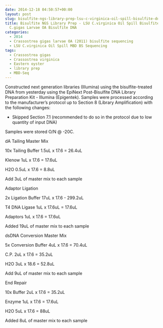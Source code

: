 ```yaml
---
date: 2014-12-18 04:50:57+00:00
layout: post
slug: bisulfite-ngs-library-prep-lsu-c-virginica-oil-spill-bisulfite-dna-and-emmas-c-gigas-larvae-oa-bisulfite-dna
title: Bisulfite NGS Library Prep - LSU C.virginica Oil Spill Bisulfite DNA and Emma's
  C.gigas Larvae OA Bisulfite DNA
categories:
  - 2014
  - Crassostrea gigas larvae OA (2011) bisulfite sequencing
  - LSU C.virginica Oil Spill MBD BS Sequencing
tags:
  - Crassostrea gigas
  - Crassostrea virginica
  - Eastern oyster
  - library prep
  - MBD-Seq
---
```


Constructed next generation libraries (Illumina) using the bisulfite-treated DNA from yesterday using the EpiNext Post-Bisulfite DNA Library Preparation Kit - Illumina (Epigentek). Samples were processed according to the manufacturer's protocol up to Section 8 (Library Amplification) with the following changes:

- Skipped Section 7.1 (recommended to do so in the protocol due to low quantity of input DNA)

Samples were stored O/N @ -20C.

dA Tailing Master Mix

10x Tailing Buffer 1.5uL x 17.6 = 26.4uL

Klenow 1uL x 17.6 = 17.6uL

H2O 0.5uL x 17.6 = 8.8uL

Add 3uL of master mix to each sample

Adaptor Ligation

2x Ligation Buffer 17uL x 17.6 - 299.2uL

T4 DNA Ligase 1uL x 17.6uL = 17.6uL

Adaptors 1uL x 17.6 = 17.6uL

Added 19uL of master mix to each sample

dsDNA Conversion Master Mix

5x Conversion Buffer 4uL x 17.6 = 70.4uL

C.P. 2uL x 17.6 = 35.2uL

H2O 3uL x 18.6 = 52.8uL

Add 9uL of master mix to each sample

End Repair

10x Buffer 2uL x 17.6 = 35.2uL

Enzyme 1uL x 17.6 = 17.6uL

H2O 5uL x 17.6 = 88uL

Added 8uL of master mix to each sample
